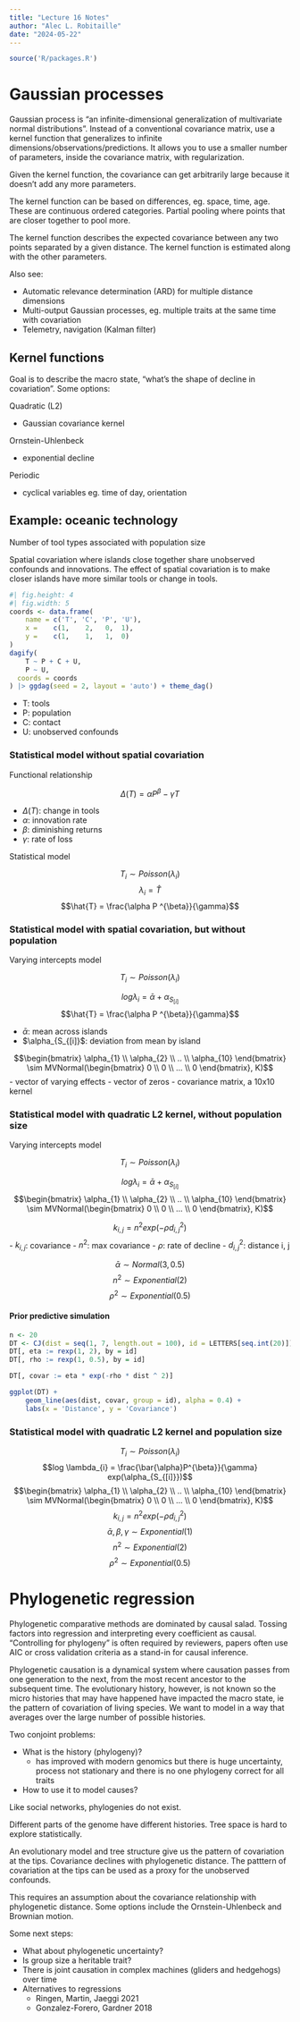 ```yaml
---
title: "Lecture 16 Notes"
author: "Alec L. Robitaille"
date: "2024-05-22"
---
```


```r
source('R/packages.R')
```


# Gaussian processes

Gaussian process is "an infinite-dimensional generalization
of multivariate normal distributions". Instead of a conventional 
covariance matrix, use a kernel function that generalizes to infinite
dimensions/observations/predictions. It allows you to use a smaller 
number of parameters, inside the covariance matrix, with regularization. 

Given the kernel function, the covariance can get arbitrarily large 
because it doesn't add any more parameters. 

The kernel function can be based on differences, eg. space, time, age. 
These are continuous ordered categories. Partial pooling where points 
that are closer together to pool more. 

The kernel function describes the expected covariance between any
two points separated by a given distance. The kernel function is estimated 
along with the other parameters. 

Also see:

- Automatic relevance determination (ARD) for multiple distance dimensions
- Multi-output Gaussian processes, eg. multiple traits at the same time
with covariation
- Telemetry, navigation (Kalman filter)


## Kernel functions

Goal is to describe the macro state, "what's the shape of decline
in covariation". Some options:

Quadratic (L2)

- Gaussian covariance kernel

Ornstein-Uhlenbeck

- exponential decline

Periodic

- cyclical variables eg. time of day, orientation

## Example: oceanic technology

Number of tool types associated with population size

Spatial covariation where islands close together share unobserved 
confounds and innovations. The effect of spatial covariation is to make
closer islands have more similar tools or change in tools. 

```r
#| fig.height: 4
#| fig.width: 5
coords <- data.frame(
	name = c('T', 'C', 'P', 'U'),
	x =    c(1,    2,   0,  1),
	y =    c(1,    1,   1,  0)
)
dagify(
	T ~ P + C + U,
	P ~ U,
  coords = coords
) |> ggdag(seed = 2, layout = 'auto') + theme_dag()
```

- T: tools
- P: population
- C: contact
- U: unobserved confounds

### Statistical model without spatial covariation

Functional relationship

$$\Delta(T) = \alpha P^{\beta} - \gamma T$$

- $\Delta(T)$: change in tools
- $\alpha$: innovation rate
- $\beta$: diminishing returns
- $\gamma$: rate of loss

Statistical model

$$T_{i} \sim Poisson (\lambda_{i})$$
$$\lambda_{i} = \hat{T}$$
$$\hat{T} = \frac{\alpha P ^{\beta}}{\gamma}$$


### Statistical model with spatial covariation, but without population

Varying intercepts model


$$T_{i} \sim Poisson (\lambda_{i})$$

$$log \lambda_{i} = \bar{\alpha} + \alpha_{S_{[i]}}$$
$$\hat{T} = \frac{\alpha P ^{\beta}}{\gamma}$$ 

- $\bar{\alpha}$: mean across islands
- $\alpha_{S_{[i]}$: deviation from mean by island

$$\begin{bmatrix} \alpha_{1} \\ \alpha_{2} \\ .. \\ \alpha_{10} \end{bmatrix} \sim MVNormal(\begin{bmatrix} 0 \\ 0 \\ ... \\ 0 \end{bmatrix}, K)$$
- vector of varying effects
- vector of zeros
- covariance matrix, a 10x10 kernel


### Statistical model with quadratic L2 kernel, without population size


Varying intercepts model


$$T_{i} \sim Poisson (\lambda_{i})$$

$$log \lambda_{i} = \bar{\alpha} + \alpha_{S_{[i]}}$$
$$\begin{bmatrix} \alpha_{1} \\ \alpha_{2} \\ .. \\ \alpha_{10} \end{bmatrix} \sim MVNormal(\begin{bmatrix} 0 \\ 0 \\ ... \\ 0 \end{bmatrix}, K)$$

$$k_{i, j} = n^{2} exp(-\rho d^{2}_{i, j})$$
- $k_{i, j}$: covariance
- $n^{2}$: max covariance
- $\rho$: rate of decline
- $d^{2}_{i, j}$: distance i, j

$$\bar{\alpha} \sim Normal(3, 0.5)$$
$$n^{2} \sim Exponential(2)$$
$$\rho^{2} \sim Exponential(0.5)$$

#### Prior predictive simulation

```r
n <- 20
DT <- CJ(dist = seq(1, 7, length.out = 100), id = LETTERS[seq.int(20)])
DT[, eta := rexp(1, 2), by = id]
DT[, rho := rexp(1, 0.5), by = id]

DT[, covar := eta * exp(-rho * dist ^ 2)]

ggplot(DT) + 
	geom_line(aes(dist, covar, group = id), alpha = 0.4) + 
	labs(x = 'Distance', y = 'Covariance')
```

### Statistical model with quadratic L2 kernel and population size


$$T_{i} \sim Poisson (\lambda_{i})$$
$$log \lambda_{i} = \frac{\bar{\alpha}P^{\beta}}{\gamma} exp(\alpha_{S_{[i]}})$$
$$\begin{bmatrix} \alpha_{1} \\ \alpha_{2} \\ .. \\ \alpha_{10} \end{bmatrix} \sim MVNormal(\begin{bmatrix} 0 \\ 0 \\ ... \\ 0 \end{bmatrix}, K)$$
$$k_{i, j} = n^{2} exp(-\rho d^{2}_{i, j})$$
$$\bar{\alpha}, \beta, \gamma \sim Exponential(1)$$
$$n^{2} \sim Exponential(2)$$
$$\rho^{2} \sim Exponential(0.5)$$

# Phylogenetic regression

Phylogenetic comparative methods are dominated by causal salad. 
Tossing factors into regression and interpreting every coefficient as
causal. "Controlling for phylogeny" is often required by reviewers, 
papers often use AIC or cross validation criteria as a stand-in for causal
inference. 

Phylogenetic causation is a dynamical system where causation passes from one
generation to the next, from the most recent ancestor to the subsequent 
time. The evolutionary history, however, is not known so the micro histories
that may have happened have impacted the macro state, ie the pattern
of covariation of living species. We want to model in a way that averages over
the large number of possible histories. 

Two conjoint problems:

- What is the history (phylogeny)?
	- has improved with modern genomics but there is huge uncertainty, process
	not stationary and there is no one phylogeny correct for all traits
- How to use it to model causes?

Like social networks, phylogenies do not exist. 

Different parts of the genome have different histories. 
Tree space is hard to explore statistically. 

An evolutionary model and tree structure give us the pattern of covariation 
at the tips. Covariance declines with phylogenetic distance. The patttern 
of covariation at the tips can be used as a proxy for the unobserved confounds. 

This requires an assumption about the covariance relationship with phylogenetic
distance. Some options include the Ornstein-Uhlenbeck and Brownian motion. 

Some next steps: 

- What about phylogenetic uncertainty?
- Is group size a heritable trait?
- There is joint causation in complex machines (gliders and hedgehogs) over time
- Alternatives to regressions
	- Ringen, Martin, Jaeggi 2021
	- Gonzalez-Forero, Gardner 2018
